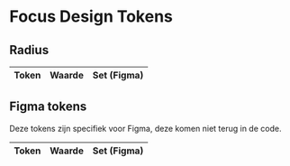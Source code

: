 
<Meta title="Design Tokens/Niveaus/Common/Focus" />

# Focus Design Tokens

## Radius

<DesignTokenOverview>
  <table>
    <thead>
      <tr>
        <th>Token</th>
        <th>Waarde</th>
        <th>Set (Figma)</th>
      </tr>
    </thead>
    <tbody>
      <DesignTokenColorPreview token="lux.color.focus.outline" reference="{lux.color.border.strong}" set="mode" />
      <DesignTokenBorderPreview token="lux.focus.outline-width" group="outline" value="2px" set="product" />
      <DesignTokenBorderPreview token="lux.focus.outline-offset" group="outline" value="lux.space.025-x" set="product" />
    </tbody>
  </table>

## Figma tokens

Deze tokens zijn specifiek voor Figma, deze komen niet terug in de code.

  <table>
    <thead>
      <tr>
        <th>Token</th>
        <th>Waarde</th>
        <th>Set (Figma)</th>
      </tr>
    </thead>
    <tbody>
      <DesignTokenBorderPreview token="figma.focus.outline-radius" group="outline" value="6px" set="product" />
    </tbody>
  </table>
</DesignTokenOverview>

